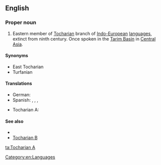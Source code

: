 ==English==
{{wikipedia}}

===Proper noun===
{{en-proper noun}}

# Eastern member of [[Tocharian]] branch of [[Indo-European]] [[language]]s, extinct from ninth century. Once spoken in the [[Tarim Basin]] in [[Central Asia]].

====Synonyms====
* East Tocharian
* Turfanian

====Translations====
{{trans-top|eastern member of Tocharian branch}}
* German: {{t-|de|Tocharisch A|n}}
* Spanish: {{t-|es|tocario A|m}}, {{t-|es|turfanio|m}}, {{t-|es|arsi|m}}, {{t-|es|tocario oriental|m}}
{{trans-mid}}
* Tocharian A: {{tø|xto|twqry}}
{{trans-bottom}}

====See also====
* {{langcat}}
* [[Tocharian B]]

[[Category:en:Languages]]

[[ta:Tocharian A]]